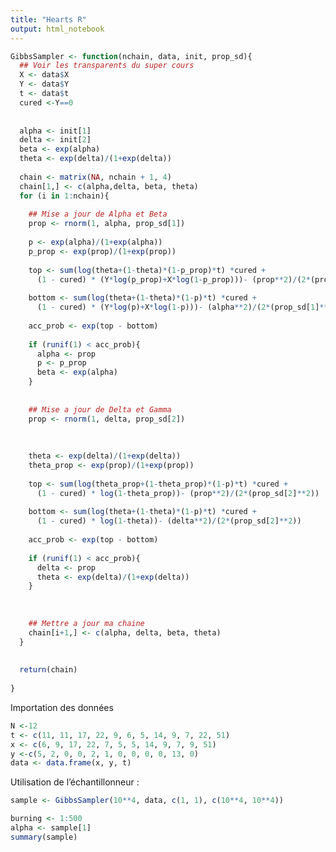 ---
title: "Hearts R"
output: html_notebook
---


```{r}
GibbsSampler <- function(nchain, data, init, prop_sd){
  ## Voir les transparents du super cours
  X <- data$X
  Y <- data$Y
  t <- data$t
  cured <-Y==0
  
    
  alpha <- init[1]
  delta <- init[2]
  beta <- exp(alpha)
  theta <- exp(delta)/(1+exp(delta))
  
  chain <- matrix(NA, nchain + 1, 4)
  chain[1,] <- c(alpha,delta, beta, theta)
  for (i in 1:nchain){
    
    ## Mise a jour de Alpha et Beta
    prop <- rnorm(1, alpha, prop_sd[1])
    
    p <- exp(alpha)/(1+exp(alpha))
    p_prop <- exp(prop)/(1+exp(prop))
    
    top <- sum(log(theta+(1-theta)*(1-p_prop)*t) *cured +
      (1 - cured) * (Y*log(p_prop)+X*log(1-p_prop)))- (prop**2)/(2*(prop_sd[1]**2))
    
    bottom <- sum(log(theta+(1-theta)*(1-p)*t) *cured + 
      (1 - cured) * (Y*log(p)+X*log(1-p)))- (alpha**2)/(2*(prop_sd[1]**2))
    
    acc_prob <- exp(top - bottom)
    
    if (runif(1) < acc_prob){
      alpha <- prop
      p <- p_prop
      beta <- exp(alpha)
    }
    
    
    ## Mise a jour de Delta et Gamma 
    prop <- rnorm(1, delta, prop_sd[2])
    
    
    
    theta <- exp(delta)/(1+exp(delta))
    theta_prop <- exp(prop)/(1+exp(prop))
    
    top <- sum(log(theta_prop+(1-theta_prop)*(1-p)*t) *cured +
      (1 - cured) * log(1-theta_prop))- (prop**2)/(2*(prop_sd[2]**2))
    
    bottom <- sum(log(theta+(1-theta)*(1-p)*t) *cured + 
      (1 - cured) * log(1-theta))- (delta**2)/(2*(prop_sd[2]**2))
    
    acc_prob <- exp(top - bottom)
    
    if (runif(1) < acc_prob){
      delta <- prop
      theta <- exp(delta)/(1+exp(delta))
    }
    
    
    
    ## Mettre a jour ma chaine
    chain[i+1,] <- c(alpha, delta, beta, theta)
  }
  
  
  return(chain)
  
}
```


Importation des données
```{r}
N <-12
t <- c(11, 11, 17, 22, 9, 6, 5, 14, 9, 7, 22, 51)
x <- c(6, 9, 17, 22, 7, 5, 5, 14, 9, 7, 9, 51)
y <-c(5, 2, 0, 0, 2, 1, 0, 0, 0, 0, 13, 0)
data <- data.frame(x, y, t)
```

Utilisation de l'échantillonneur :
```{r}
sample <- GibbsSampler(10**4, data, c(1, 1), c(10**4, 10**4))

burning <- 1:500
alpha <- sample[1]
summary(sample)
```



